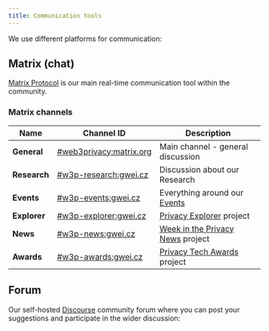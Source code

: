 ```yaml
---
title: Communication tools
---
```



We use different platforms for communication:

## Matrix (chat)

[Matrix Protocol](https://matrix.org/) is our main real-time communication tool within the community.

<LinkCard title="#web3privacy:gwei.cz (Matrix space)" href="https://matrix.to/#/#web3privacy:gwei.cz" />

### Matrix channels

| Name | Channel ID | Description |
| --- | --- | --- |
| **General** | [#web3privacy:matrix.org](https://matrix.to/#/#web3privacy:matrix.org) | Main channel - general discussion |
| **Research** | [#w3p-research:gwei.cz](https://matrix.to/#/#w3p-research:gwei.cz) | Discussion about our Research |
| **Events** | [#w3p-events:gwei.cz](https://matrix.to/#/#w3p-events:gwei.cz) | Everything around our [Events](/events/) |
| **Explorer** | [#w3p-explorer:gwei.cz](https://matrix.to/#/#w3p-explorer:gwei.cz) | [Privacy Explorer](/projects/privacy-explorer) project |
| **News** | [#w3p-news:gwei.cz](https://matrix.to/#/#w3p-news:gwei.cz) | [Week in the Privacy News](/news/week-in-the-privacy) project |
| **Awards** | [#w3p-awards:gwei.cz](https://matrix.to/#/#w3p-awards:gwei.cz) | [Privacy Tech Awards](/projects/privacy-tech-awards) project |

## Forum

Our self-hosted [Discourse](https://www.discourse.org/) community forum where you can post your suggestions and participate in the wider discussion:

<LinkCard title="forum.web3privacy.info" href="https://forum.web3privacy.info/" />